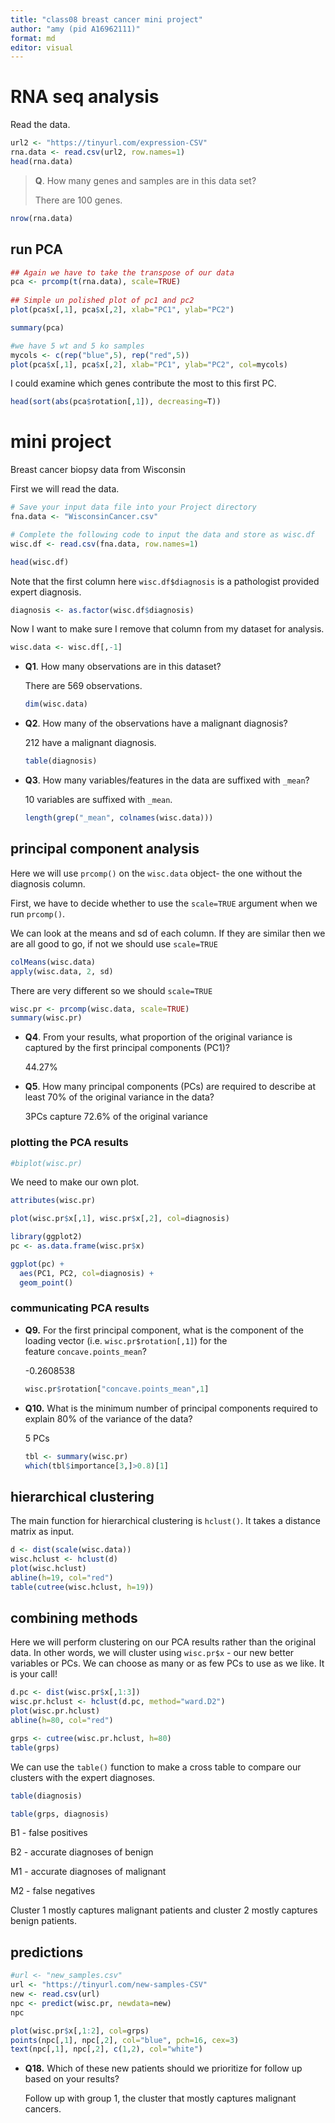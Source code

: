 ```yaml
---
title: "class08 breast cancer mini project"
author: "amy (pid A16962111)"
format: md
editor: visual
---
```


# RNA seq analysis

Read the data.

```r
url2 <- "https://tinyurl.com/expression-CSV"
rna.data <- read.csv(url2, row.names=1)
head(rna.data)
```

> **Q**. How many genes and samples are in this data set?
>
> There are 100 genes.

```r
nrow(rna.data)
```

## run PCA

```r
## Again we have to take the transpose of our data 
pca <- prcomp(t(rna.data), scale=TRUE)
 
## Simple un polished plot of pc1 and pc2
plot(pca$x[,1], pca$x[,2], xlab="PC1", ylab="PC2")
```

```r
summary(pca)
```

```r
#we have 5 wt and 5 ko samples
mycols <- c(rep("blue",5), rep("red",5))
plot(pca$x[,1], pca$x[,2], xlab="PC1", ylab="PC2", col=mycols)
```

I could examine which genes contribute the most to this first PC.

```r
head(sort(abs(pca$rotation[,1]), decreasing=T))
```

# mini project

Breast cancer biopsy data from Wisconsin

First we will read the data.

```r
# Save your input data file into your Project directory
fna.data <- "WisconsinCancer.csv"

# Complete the following code to input the data and store as wisc.df
wisc.df <- read.csv(fna.data, row.names=1)

head(wisc.df)
```

Note that the first column here `wisc.df$diagnosis` is a pathologist provided expert diagnosis.

```r
diagnosis <- as.factor(wisc.df$diagnosis)
```

Now I want to make sure I remove that column from my dataset for analysis.

```r
wisc.data <- wisc.df[,-1]
```

-   **Q1**. How many observations are in this dataset?

    There are 569 observations.

    ```r
    dim(wisc.data)
    ```

<!-- -->

-   **Q2**. How many of the observations have a malignant diagnosis?

    212 have a malignant diagnosis.

    ```r
    table(diagnosis)
    ```

-   **Q3**. How many variables/features in the data are suffixed with `_mean`?

    10 variables are suffixed with `_mean`.

    ```r
    length(grep("_mean", colnames(wisc.data)))
    ```

## principal component analysis

Here we will use `prcomp()` on the `wisc.data` object- the one without the diagnosis column.

First, we have to decide whether to use the `scale=TRUE` argument when we run `prcomp()`.

We can look at the means and sd of each column. If they are similar then we are all good to go, if not we should use `scale=TRUE`

```r
colMeans(wisc.data)
apply(wisc.data, 2, sd)
```

There are very different so we should `scale=TRUE`

```r
wisc.pr <- prcomp(wisc.data, scale=TRUE)
summary(wisc.pr)
```

-   **Q4**. From your results, what proportion of the original variance is captured by the first principal components (PC1)?

    44.27%

-   **Q5**. How many principal components (PCs) are required to describe at least 70% of the original variance in the data?

    3PCs capture 72.6% of the original variance

### plotting the PCA results

```r
#biplot(wisc.pr)
```

We need to make our own plot.

```r
attributes(wisc.pr)
```

```r
plot(wisc.pr$x[,1], wisc.pr$x[,2], col=diagnosis)
```

```r
library(ggplot2)
pc <- as.data.frame(wisc.pr$x)

ggplot(pc) +
  aes(PC1, PC2, col=diagnosis) +
  geom_point()
```

### communicating PCA results

-   **Q9.** For the first principal component, what is the component of the loading vector (i.e. `wisc.pr$rotation[,1]`) for the feature `concave.points_mean`?

    -0.2608538

    ```r
    wisc.pr$rotation["concave.points_mean",1]
    ```

<!-- -->

-   **Q10.** What is the minimum number of principal components required to explain 80% of the variance of the data?

    5 PCs

    ```r
    tbl <- summary(wisc.pr)
    which(tbl$importance[3,]>0.8)[1]
    ```

## hierarchical clustering

The main function for hierarchical clustering is `hclust()`. It takes a distance matrix as input.

```r
d <- dist(scale(wisc.data))
wisc.hclust <- hclust(d)
plot(wisc.hclust)
abline(h=19, col="red")
table(cutree(wisc.hclust, h=19))
```

## combining methods

Here we will perform clustering on our PCA results rather than the original data. In other words, we will cluster using `wisc.pr$x` - our new better variables or PCs. We can choose as many or as few PCs to use as we like. It is your call!

```r
d.pc <- dist(wisc.pr$x[,1:3])
wisc.pr.hclust <- hclust(d.pc, method="ward.D2")
plot(wisc.pr.hclust)
abline(h=80, col="red")
```

```r
grps <- cutree(wisc.pr.hclust, h=80)
table(grps)
```

We can use the `table()` function to make a cross table to compare our clusters with the expert diagnoses.

```r
table(diagnosis)
```

```r
table(grps, diagnosis)
```

B1 - false positives

B2 - accurate diagnoses of benign

M1 - accurate diagnoses of malignant

M2 - false negatives

Cluster 1 mostly captures malignant patients and cluster 2 mostly captures benign patients.

## predictions

```r
#url <- "new_samples.csv"
url <- "https://tinyurl.com/new-samples-CSV"
new <- read.csv(url)
npc <- predict(wisc.pr, newdata=new)
npc
```

```r
plot(wisc.pr$x[,1:2], col=grps)
points(npc[,1], npc[,2], col="blue", pch=16, cex=3)
text(npc[,1], npc[,2], c(1,2), col="white")
```

-   **Q18.** Which of these new patients should we prioritize for follow up based on your results?

    Follow up with group 1, the cluster that mostly captures malignant cancers.
